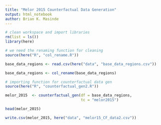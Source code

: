 ```yaml
---
title: "Melor 2015 Counterfactual Data Generation"
output: html_notebook
author: Brian K. Masinde
---
```


```r
# clean workspace and import libraries
rm(list = ls())
library(here)
```

```r
# we need the renaming function for cleaning
source(here("R", "col_rename.R"))

base_data_regions <- read.csv(here("data", "base_data_regions.csv"))

base_data_regions <- col_rename(base_data_regions)
```

```r
# importing function for counterfactual data gen
source(here("R", "counterfactual_gen2.R"))

melor_2015  <- counterfactual_gen(df = base_data_regions,
                                  tc = "melor2015")

head(melor_2015)
```

```r
write.csv(melor_2015, here("data", "melor15_CF_data2.csv"))
```
